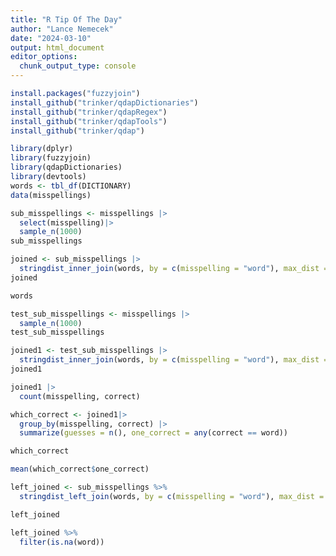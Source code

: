 ```yaml
---
title: "R Tip Of The Day"
author: "Lance Nemecek"
date: "2024-03-10"
output: html_document
editor_options: 
  chunk_output_type: console
---
```


```r
install.packages("fuzzyjoin")
install_github("trinker/qdapDictionaries")
install_github("trinker/qdapRegex")
install_github("trinker/qdapTools")
install_github("trinker/qdap")
```


```r
library(dplyr)
library(fuzzyjoin)
library(qdapDictionaries)
library(devtools)
words <- tbl_df(DICTIONARY)
data(misspellings)
```

```r
sub_misspellings <- misspellings |>
  select(misspelling)|>
  sample_n(1000)
sub_misspellings
```

```r
joined <- sub_misspellings |>
  stringdist_inner_join(words, by = c(misspelling = "word"), max_dist = 1)
joined
```

```r
words
```

```r
test_sub_misspellings <- misspellings |>
  sample_n(1000)
test_sub_misspellings
```

```r
joined1 <- test_sub_misspellings |>
  stringdist_inner_join(words, by = c(misspelling = "word"), max_dist = 1)
joined1
```

```r
joined1 |>
  count(misspelling, correct)
```

```r
which_correct <- joined1|>
  group_by(misspelling, correct) |>
  summarize(guesses = n(), one_correct = any(correct == word))

which_correct
```

```r
mean(which_correct$one_correct)
```

```r
left_joined <- sub_misspellings %>%
  stringdist_left_join(words, by = c(misspelling = "word"), max_dist = 1)

left_joined
```

```r
left_joined %>%
  filter(is.na(word))
```







